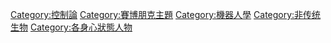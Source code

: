 {{Commonscat|Cyborgs}}

[[Category:控制論|Category:控制論]]
[[Category:賽博朋克主題|Category:賽博朋克主題]]
[[Category:機器人學|Category:機器人學]]
[[Category:非传统生物‎|Category:非传统生物‎]]
[[Category:各身心狀態人物|Category:各身心狀態人物]]